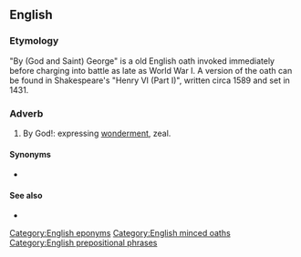 ==English==

===Etymology===

"By (God and Saint) George" is a old English oath invoked immediately before charging into battle as late as World War I. A version of the oath can be found in Shakespeare's "Henry VI (Part I)", written circa 1589 and set in 1431.

===Adverb===
{{en-adv|-}}

# {{lb|en|euphemistic}} By God!: expressing [[wonderment]], zeal.

====Synonyms====
* {{seeSynonyms|wow}}

====See also====
* {{l|en|minced oath}}

[[Category:English eponyms]]
[[Category:English minced oaths]]
[[Category:English prepositional phrases]]